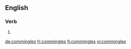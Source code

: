 
==English==

===Verb===
{{head|en|verb form}}

# {{en-third-person singular of|commingle}}

[[de:commingles]]
[[fr:commingles]]
[[fi:commingles]]
[[vi:commingles]]